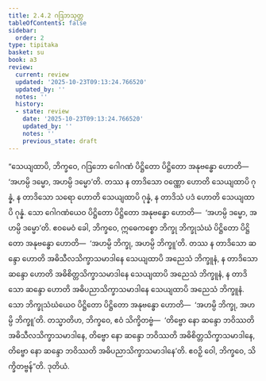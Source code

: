 ```yaml
---
title: 2.4.2 ဂဒြဘသုတ္တ
tableOfContents: false
sidebar:
  order: 2
type: tipitaka
basket: su
book: a3
review:
  current: review
  updated: '2025-10-23T09:13:24.766520'
  updated_by: ''
  notes: ''
  history:
  - state: review
    date: '2025-10-23T09:13:24.766520'
    updated_by: ''
    notes: ''
    previous_state: draft
---
```



<ReviewStatus review={frontmatter.review} showDetails={true} />

<HypothesisAnnotation frontmatter={frontmatter} />

<DynamicBreadcrumb />

<Division number="83" book="a3" e="ch" v="15" p="230">

<Paragraph number="728" book="a3">
“သေယျထာပိ, ဘိက္ခဝေ, ဂဒြဘော ဂေါဂဏံ ပိဋ္ဌိတော ပိဋ္ဌိတော အနုဗန္ဓော ဟောတိ—  ‘အဟမ္ပိ ဒမ္မော, အဟမ္ပိ ဒမ္မော’တိ. တဿ န တာဒိသော ဝဏ္ဏော ဟောတိ သေယျထာပိ ဂုန္နံ, န တာဒိသော သရော ဟောတိ သေယျထာပိ ဂုန္နံ, န တာဒိသံ ပဒံ ဟောတိ သေယျထာပိ ဂုန္နံ. သော ဂေါဂဏံယေဝ ပိဋ္ဌိတော ပိဋ္ဌိတော အနုဗန္ဓော ဟောတိ—  ‘အဟမ္ပိ ဒမ္မော, အဟမ္ပိ ဒမ္မော’တိ.
</Paragraph>

<Paragraph number="729" book="a3">
ဧဝမေဝံ ခေါ, ဘိက္ခဝေ, ဣဓေကစ္စော ဘိက္ခု ဘိက္ခုသံဃံ ပိဋ္ဌိတော ပိဋ္ဌိတော အနုဗန္ဓော ဟောတိ—  ‘အဟမ္ပိ ဘိက္ခု, အဟမ္ပိ ဘိက္ခူ’တိ. တဿ န တာဒိသော ဆန္ဒော ဟောတိ အဓိသီလသိက္ခာသမာဒါနေ သေယျထာပိ အညေသံ ဘိက္ခူနံ, န တာဒိသော ဆန္ဒော ဟောတိ အဓိစိတ္တသိက္ခာသမာဒါနေ သေယျထာပိ အညေသံ ဘိက္ခူနံ, န တာဒိသော ဆန္ဒော ဟောတိ အဓိပညာသိက္ခာသမာဒါနေ သေယျထာပိ အညေသံ ဘိက္ခူနံ. သော ဘိက္ခုသံဃံယေဝ ပိဋ္ဌိတော ပိဋ္ဌိတော အနုဗန္ဓော ဟောတိ—  ‘အဟမ္ပိ ဘိက္ခု, အဟမ္ပိ ဘိက္ခူ’တိ.
</Paragraph>

<Paragraph number="730" book="a3">
တသ္မာတိဟ, ဘိက္ခဝေ, ဧဝံ သိက္ခိတဗ္ဗံ—  ‘တိဗ္ဗော နော ဆန္ဒော ဘဝိဿတိ အဓိသီလသိက္ခာသမာဒါနေ, တိဗ္ဗော နော ဆန္ဒော ဘဝိဿတိ အဓိစိတ္တသိက္ခာသမာဒါနေ, တိဗ္ဗော နော ဆန္ဒော ဘဝိဿတိ အဓိပညာသိက္ခာသမာဒါနေ’တိ. ဧဝဉှိ ဝေါ, ဘိက္ခဝေ, သိက္ခိတဗ္ဗန်”တိ.

</Paragraph>
</Division>

<Paragraph number="731" type="center" book="a3">
ဒုတိယံ.
</Paragraph>